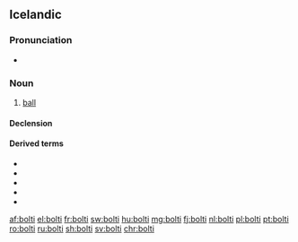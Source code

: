 ==Icelandic==

===Pronunciation===
* {{IPA|/ˈpɔl̥tɪ/|lang=is}}
*: {{rhymes|ɔl̥tɪ|lang=is}}

===Noun===
{{is-noun|m}}

# {{context|sports|lang=is}} [[ball]]

====Declension====
{{is-decl-noun-m-w1|b|o|lt}}

====Derived terms====
* {{l|is|boltaleikur}}
* {{l|is|fótbolti}}
* {{l|is|hafnabolti}}
* {{l|is|hornabolti}}
* {{l|is|handbolti}}

[[af:bolti]]
[[el:bolti]]
[[fr:bolti]]
[[sw:bolti]]
[[hu:bolti]]
[[mg:bolti]]
[[fj:bolti]]
[[nl:bolti]]
[[pl:bolti]]
[[pt:bolti]]
[[ro:bolti]]
[[ru:bolti]]
[[sh:bolti]]
[[sv:bolti]]
[[chr:bolti]]
